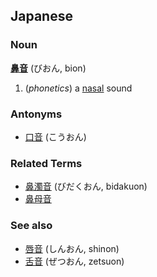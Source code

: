 ==Japanese==
===Noun===
'''[[鼻]][[音]]''' (びおん, bion)

#(''phonetics'') a [[nasal]] sound
===Antonyms===
*[[口音]] (こうおん)

===Related Terms===
*[[鼻濁音]] (びだくおん, bidakuon)
*[[鼻母音]]

===See also===
*[[唇音]] (しんおん, shinon)
*[[舌音]] (ぜつおん, zetsuon)
